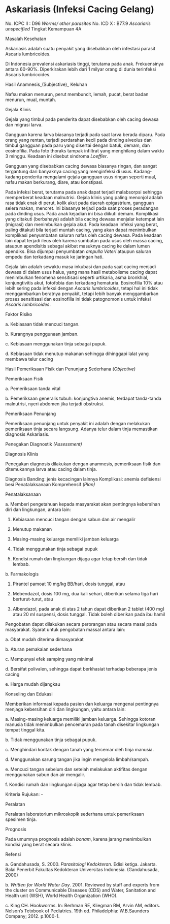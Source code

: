 # Askariasis (Infeksi Cacing Gelang)

No. ICPC II : D96 _Worms/ other parasites_ No. ICD X : B77.9 _Ascariaris unspecified_ Tingkat Kemampuan 4A

Masalah Kesehatan

Askariasis adalah suatu penyakit yang disebabkan oleh infestasi parasit Ascaris lumbricoides.

Di Indonesia prevalensi askariasis tinggi, terutama pada anak. Frekuensinya antara 60-90%. Diperkirakan lebih dari 1 milyar orang di dunia terinfeksi Ascaris lumbricoides.

Hasil Anamnesis_(Subjective)_ Keluhan

Nafsu makan menurun, perut membuncit, lemah, pucat, berat badan menurun, mual, muntah.

Gejala Klinis

Gejala yang timbul pada penderita dapat disebabkan oleh cacing dewasa dan migrasi larva.

Gangguan karena larva biasanya terjadi pada saat larva berada diparu. Pada orang yang rentan, terjadi perdarahan kecil pada dinding alveolus dan timbul gangguan pada paru yang disertai dengan batuk, demam, dan eosinofilia. Pada foto thoraks tampak infiltrat yang menghilang dalam waktu 3 minggu. Keadaan ini disebut sindroma _Loeffler_.

Gangguan yang disebabkan cacing dewasa biasanya ringan, dan sangat tergantung dari banyaknya cacing yang menginfeksi di usus. Kadang-kadang penderita mengalami gejala gangguan usus ringan seperti mual, nafsu makan berkurang, diare, atau konstipasi.

 

Pada infeksi berat, terutama pada anak dapat terjadi malabsorpsi sehingga memperberat keadaan malnutrisi. Gejala klinis yang paling menonjol adalah rasa tidak enak di perut, kolik akut pada daerah epigastrium, gangguan selera makan, mencret. Ini biasanya terjadi pada saat proses peradangan pada dinding usus. Pada anak kejadian ini bisa diikuti demam. Komplikasi yang ditakuti (berbahaya) adalah bila cacing dewasa menjalar ketempat lain (migrasi) dan menimbulkan gejala akut. Pada keadaan infeksi yang berat, paling ditakuti bila terjadi muntah cacing, yang akan dapat menimbulkan komplikasi penyumbatan saluran nafas oleh cacing dewasa. Pada keadaan lain dapat terjadi ileus oleh karena sumbatan pada usus oleh massa cacing, ataupun apendisitis sebagai akibat masuknya cacing ke dalam lumen apendiks. Bisa dijumpai penyumbatan _ampulla Vateri_ ataupun saluran empedu dan terkadang masuk ke jaringan hati.

Gejala lain adalah sewaktu masa inkubasi dan pada saat cacing menjadi dewasa di dalam usus halus, yang mana hasil metabolisme cacing dapat menimbulkan fenomena sensitisasi seperti urtikaria, asma bronkhial, konjungtivitis akut, fotofobia dan terkadang hematuria. Eosinofilia 10% atau lebih sering pada infeksi dengan _Ascaris lumbricoides_, tetapi hal ini tidak menggambarkan beratnya penyakit, tetapi lebih banyak menggambarkan proses sensitisasi dan eosinofilia ini tidak patognomonis untuk infeksi _Ascaris lumbricoides_.

Faktor Risiko

a. Kebiasaan tidak mencuci tangan.

b. Kurangnya penggunaan jamban.

c. Kebiasaan menggunakan tinja sebagai pupuk.

d. Kebiasaan tidak menutup makanan sehingga dihinggapi lalat yang membawa telur cacing

Hasil Pemeriksaan Fisik dan Penunjang Sederhana _(Objective)_

Pemeriksaan Fisik

a. Pemeriksaan tanda vital

b. Pemeriksaan generalis tubuh: konjungtiva anemis, terdapat tanda-tanda malnutrisi, nyeri abdomen jika terjadi obstruksi.

Pemeriksaan Penunjang

 

Pemeriksaan penunjang untuk penyakit ini adalah dengan melakukan pemeriksaan tinja secara langsung. Adanya telur dalam tinja memastikan diagnosis Askariasis.

Penegakan Diagnostik _(Assessment)_

Diagnosis Klinis

Penegakan diagnosis dilakukan dengan anamnesis, pemeriksaan fisik dan ditemukannya larva atau cacing dalam tinja.

Diagnosis Banding: jenis kecacingan lainnya Komplikasi: anemia defisiensi besi Penatalaksanaan Komprehensif _(Plan)_

Penatalaksanaan

a. Memberi pengetahuan kepada masyarakat akan pentingnya kebersihan diri dan lingkungan, antara lain:

1) Kebiasaan mencuci tangan dengan sabun dan air mengalir

2) Menutup makanan

3) Masing-masing keluarga memiliki jamban keluarga

4) Tidak menggunakan tinja sebagai pupuk

5) Kondisi rumah dan lingkungan dijaga agar tetap bersih dan tidak lembab.

b. Farmakologis

1) Pirantel pamoat 10 mg/kg BB/hari, dosis tunggal, atau

2) Mebendazol, dosis 100 mg, dua kali sehari, diberikan selama tiga hari berturut-turut, atau

3) Albendazol, pada anak di atas 2 tahun dapat diberikan 2 tablet (400 mg) atau 20 ml suspensi, dosis tunggal. Tidak boleh diberikan pada ibu hamil

Pengobatan dapat dilakukan secara perorangan atau secara masal pada masyarakat. Syarat untuk pengobatan massal antara lain:

a. Obat mudah diterima dimasyarakat

b. Aturan pemakaian sederhana

c. Mempunyai efek samping yang minimal

d. Bersifat polivalen, sehingga dapat berkhasiat terhadap beberapa jenis cacing

e. Harga mudah dijangkau

 

Konseling dan Edukasi

Memberikan informasi kepada pasien dan keluarga mengenai pentingnya menjaga kebersihan diri dan lingkungan, yaitu antara lain:

a. Masing-masing keluarga memiliki jamban keluarga. Sehingga kotoran manusia tidak menimbulkan pencemaran pada tanah disekitar lingkungan tempat tinggal kita.

b. Tidak menggunakan tinja sebagai pupuk.

c. Menghindari kontak dengan tanah yang tercemar oleh tinja manusia.

d. Menggunakan sarung tangan jika ingin mengelola limbah/sampah.

e. Mencuci tangan sebelum dan setelah melakukan aktifitas dengan menggunakan sabun dan air mengalir.

f. Kondisi rumah dan lingkungan dijaga agar tetap bersih dan tidak lembab.

Kriteria Rujukan: -

Peralatan

Peralatan laboratorium mikroskopik sederhana untuk pemeriksaan spesimen tinja.

Prognosis

Pada umumnya prognosis adalah _bonam_, karena jarang menimbulkan kondisi yang berat secara klinis.

Refensi

a. Gandahusada, S. 2000. _Parasitologi Kedokteran._ Edisi ketiga. Jakarta. Balai Penerbit Fakultas Kedokteran Universitas Indonesia. (Gandahusada, 2000)

b. _Written for World Water Day_. 2001. Reviewed by staff and experts from the cluster on Communicable Diseases (CDS) and Water, Sanitation and Health unit (WSH), World Health Organization (WHO).

c. King CH. Hookworms. In: Berhman RE, Kliegman RM, Arvin AM, editors. Nelson’s Tetxbook of Pediatrics. 19th ed. Philadelphia: W.B.Saunders Company; 2012. p.1000-1.

 